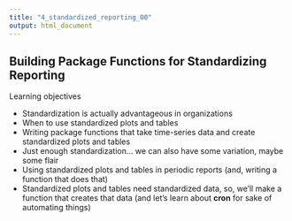 ```yaml
---
title: "4_standardized_reporting_00"
output: html_document
---
```


## Building Package Functions for Standardizing Reporting

Learning objectives

- Standardization is actually advantageous in organizations
- When to use standardized plots and tables
- Writing package functions that take time-series data and create standardized plots and tables
- Just enough standardization... we can also have some variation, maybe some flair
- Using standardized plots and tables in periodic reports (and, writing a function that does that)
- Standardized plots and tables need standardized data, so, we'll make a function that creates that data (and let's learn about **cron** for sake of automating things)
